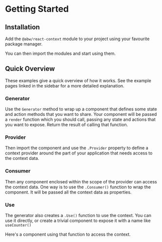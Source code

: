
# Getting Started

## Installation

Add the `@abw/react-context` module to your project using your favourite
package manager.

<Snippet
  file="installV2.bash"
  expand
/>

You can then import the modules and start using them.

<Snippet
  file="import.jsx"
  expand
/>

## Quick Overview

These examples give a quick overview of how it works.  See the
example pages linked in the sidebar for a more detailed explanation.

### Generator

Use the `Generator` method to wrap up a component that
defines some state and action methods that you want to share.  Your
component will be passed a `render` function which you should
call, passing any state and actions that you want to expose.  Return the
result of calling that function.

<Source
  code={CounterSrc}
  caption="Counter.js"
  expand
/>

### Provider

Then import the component and use the `.Provider` property
to define a context provider around the part of your application
that needs access to the context data.

<Source
  code={AppSrc}
  caption="App.jsx"
  expand
/>

### Consumer

Then any component enclosed within the scope of the provider can access
the context data.  One way is to use the `.Consumer()` function
to wrap the component.  It will be passed all the context data as properties.

<div className="grid-1 gap-8">
  <Source
    code={CountSrc}
    caption="Count.jsx"
    expand
  />
  <Source
    code={ControlsSrc}
    caption="Controls.jsx"
    expand
  />
</div>

### Use

The generator also creates a `.Use()` function to use the
context.  You can use it directly, or create a trivial component to
expose it with a name like `useCounter()`

<Source
  code={UseCounterSrc}
  caption="UseCounter.jsx"
  expand
/>

Here's a component using that function to access the context.

<Source
  code={Bignum2Src}
  caption="Bignum.jsx"
  expand
/>
